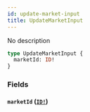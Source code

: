 ```yaml
---
id: update-market-input
title: UpdateMarketInput
---
```


No description

```graphql
type UpdateMarketInput {
  marketId: ID!
}
```

### Fields

#### `marketId` ([`ID!`](/graphql/scalars/id))

